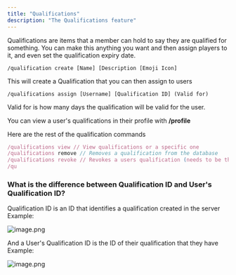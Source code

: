 ```yaml
---
title: "Qualifications"
description: "The Qualifications feature"
---
```


Qualifications are items that a member can hold to say they are qualified for something. You can make this anything you want and then assign players to it, and even set the qualification expiry date.

```
/qualification create [Name] [Description [Emoji Icon]
```

This will create a Qualification that you can then assign to users

```
/qualifications assign [Username] [Qualification ID] (Valid for)
```

Valid for is how many days the qualification will be valid for the user.

You can view a user's qualifications in their profile with **/profile**

Here are the rest of the qualification commands

```javascript
/qualifications view // View qualifications or a specific one
/qualifications remove // Removes a qualification from the database
/qualifications revoke // Revokes a users qualification (needs to be their qualification ID and not the qualifications ID)
/qu
```

### What is the difference between Qualification ID and User's Qualification ID?

Qualification ID is an ID that identifies a qualification created in the server\
Example:

![image.png](/image_2025-04-02_185816091.png)

And a User's Qualification ID is the ID of their qualification that they have\
Example:

![image.png](/image_2025-04-02_185906208.png)